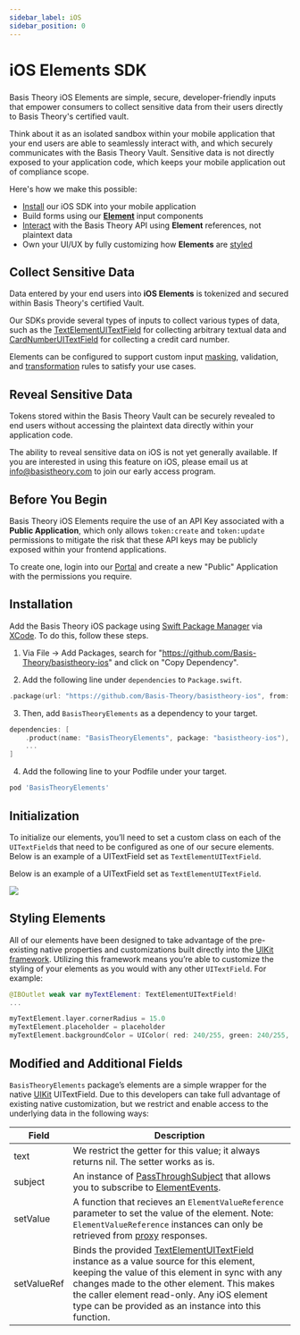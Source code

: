 ```yaml
---
sidebar_label: iOS
sidebar_position: 0
---
```



# iOS Elements SDK

<GithubCard
  heading="iOS Elements SDK"
  icon={SDK.IOS}
  organization="basis-theory"
  repository="basistheory-ios"
/>

###

Basis Theory iOS Elements are simple, secure, developer-friendly inputs that empower consumers to collect sensitive data from their users directly to Basis Theory's certified vault.

Think about it as an isolated sandbox within your mobile application that your end users are able to seamlessly
interact with, and which securely communicates with the Basis Theory Vault. Sensitive data is not directly exposed to
your application code, which keeps your mobile application out of compliance scope.

Here's how we make this possible:

- [Install](#installation) our iOS SDK into your mobile application
- Build forms using our **[Element](/docs/sdks/mobile/ios/types)** input components
- [Interact](/docs/sdks/mobile/ios/services#tokenize) with the Basis Theory API using **Element** references, not plaintext data
- Own your UI/UX by fully customizing how **Elements** are [styled](#styling-elements)

## Collect Sensitive Data

Data entered by your end users into **iOS Elements** is tokenized and secured within Basis Theory's certified Vault.

Our SDKs provide several types of inputs to collect various types of data, such as the [TextElementUITextField](/docs/sdks/mobile/ios/types##text-element-ui-text-field)
for collecting arbitrary textual data and [CardNumberUITextField](/docs/sdks/mobile/ios/types##card-number-ui-text-field) for collecting a credit card number.

Elements can be configured to support custom input [masking](/docs/sdks/mobile/ios/options#mask), validation, and [transformation](/docs/sdks/mobile/ios/options#transform) rules to satisfy your use cases.

## Reveal Sensitive Data

Tokens stored within the Basis Theory Vault can be securely revealed to end users without accessing the plaintext
data directly within your application code.

<Alert>
  The ability to reveal sensitive data on iOS is not yet generally available. If you are interested in using this feature on iOS,
  please email us at <a href="mailto:info@basistheory.com?subject=iOS SDK - Reveal">info@basistheory.com</a> to
  join our early access program.
</Alert>

## Before You Begin

Basis Theory iOS Elements require the use of an API Key associated with a **Public Application**, which only allows `token:create` and `token:update` permissions to mitigate the risk that these API keys may be publicly exposed within your frontend applications.

To create one, login into our [Portal](https://portal.basistheory.com) and create a new "Public" Application with the permissions you require.

## Installation

Add the Basis Theory iOS package using [Swift Package Manager](https://www.swift.org/package-manager/) via [XCode](https://developer.apple.com/xcode/). To do this, follow these steps.

1. Via File -> Add Packages, search for "https://github.com/Basis-Theory/basistheory-ios" and click on "Copy Dependency".

2. Add the following line under `dependencies` to `Package.swift`.

```swift showLineNumbers
.package(url: "https://github.com/Basis-Theory/basistheory-ios", from: "X.X.X")
```

3. Then, add `BasisTheoryElements` as a dependency to your target.

```swift showLineNumbers
dependencies: [
    .product(name: "BasisTheoryElements", package: "basistheory-ios"),
    ...
]
```

4. Add the following line to your Podfile under your target.

```ruby showLineNumbers
pod 'BasisTheoryElements'
```

## Initialization

To initialize our elements, you’ll need to set a custom class on each of the `UITextField`s that need to be configured as one of our secure elements.
Below is an example of a UITextField set as `TextElementUITextField`.

Below is an example of a UITextField set as `TextElementUITextField`.

![](/img/iOS/ios-initialization.jpg)

## Styling Elements

All of our elements have been designed to take advantage of the pre-existing native properties and customizations built directly into the [UIKit framework](https://developer.apple.com/documentation/uikit). Utilizing this framework means you’re able to customize the styling of your elements as you would with any other `UITextField`. For example:

```swift showLineNumbers
@IBOutlet weak var myTextElement: TextElementUITextField!
...

myTextElement.layer.cornerRadius = 15.0
myTextElement.placeholder = placeholder
myTextElement.backgroundColor = UIColor( red: 240/255, green: 240/255, blue: 240/255, alpha: 1.0 )
```

## Modified and Additional Fields

`BasisTheoryElements` package’s elements are a simple wrapper for the native [UIKit](https://developer.apple.com/documentation/uikit) UITextField. Due to this developers can take full advantage of existing native customization, but we restrict and enable access to the underlying data in the following ways:

| Field | Description |
| --- | --- |
| text | We restrict the getter for this value; it always returns nil. The setter works as is. |
| subject | An instance of [PassThroughSubject](https://developer.apple.com/documentation/combine/passthroughsubject) that allows you to subscribe to [ElementEvents](/docs/sdks/mobile/ios/events). |
| setValue | A function that recieves an `ElementValueReference` parameter to set the value of the element. Note: `ElementValueReference` instances can only be retrieved from [proxy](/docs/sdks/mobile/ios/services#proxy) responses. |
| setValueRef | Binds the provided [TextElementUITextField](/docs/sdks/mobile/ios/types#textelementuitextfield) instance as a value source for this element, keeping the value of this element in sync with any changes made to the other element. This makes the caller element read-only. Any iOS element type can be provided as an instance into this function. |
